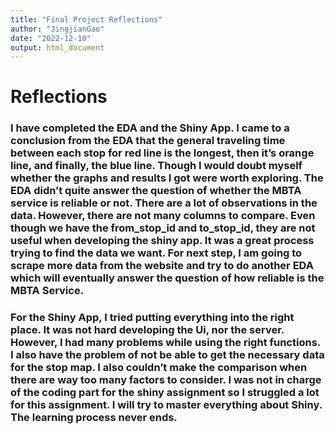 ```yaml
---
title: "Final Project Reflections"
author: "JingjianGao"
date: "2022-12-10"
output: html_document
---
```


# Reflections

### I have completed the EDA and the Shiny App. I came to a conclusion from the EDA that the general traveling time between each stop for red line is the longest, then it's orange line, and finally, the blue line. Though I would doubt myself whether the graphs and results I got were worth exploring. The EDA didn't quite answer the question of whether the MBTA service is reliable or not. There are a lot of observations in the data. However, there are not many columns to compare. Even though we have the from_stop_id and to_stop_id, they are not useful when developing the shiny app. It was a great process trying to find the data we want. For next step, I am going to scrape more data from the website and try to do another EDA which will eventually answer the question of how reliable is the MBTA Service.

### For the Shiny App, I tried putting everything into the right place. It was not hard developing the Ui, nor the server. However, I had many problems while using the right functions. I also have the problem of not be able to get the necessary data for the stop map. I also couldn't make the comparison when there are way too many factors to consider. I was not in charge of the coding part for the shiny assignment so I struggled a lot for this assignment. I will try to master everything about Shiny. The learning process never ends.


